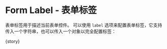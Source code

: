 
<Meta
  title="FluentForm/Basic"
  component={meta.component}
  decorators={meta.decorators}
  argTypes={meta.argTypes}
  parameters={meta.parameters} />

# Form Label - 表单标签

表单标签用于描述当前表单控件。
可以使用 `label` 选项来配置表单标签，它支持传入一个字符串，也可以传入一个对象以完全配置标签：

<Canvas withToolbar isExpanded mdxSource={source}>
  <Story name="Form Label">{story}</Story>
</Canvas>
